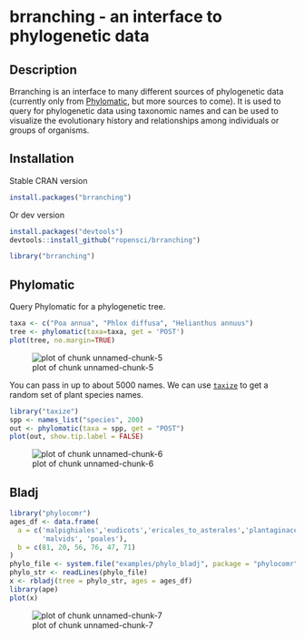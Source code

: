 <!--
%\VignetteEngine{knitr::knitr}
%\VignetteIndexEntry{brranching vignette}
%\VignetteEncoding{UTF-8}
-->

brranching - an interface to phylogenetic data
======



## Description

Brranching is an interface to many different sources of phylogenetic data (currently only from [Phylomatic](http://phylodiversity.net/phylomatic/), but more sources to come). It is used to query for phylogenetic data using taxonomic names and can be used to visualize the evolutionary history and relationships among individuals or groups of organisms. 

## Installation

Stable CRAN version


```r
install.packages("brranching")
```

Or dev version


```r
install.packages("devtools")
devtools::install_github("ropensci/brranching")
```


```r
library("brranching")
```

## Phylomatic

Query Phylomatic for a phylogenetic tree.


```r
taxa <- c("Poa annua", "Phlox diffusa", "Helianthus annuus")
tree <- phylomatic(taxa=taxa, get = 'POST')
plot(tree, no.margin=TRUE)
```

![plot of chunk unnamed-chunk-5](figure/unnamed-chunk-5-1.png)

You can pass in up to about 5000 names. We can use [`taxize`](https://github.com/ropensci/taxize/) to get a random set of plant species names.


```r
library("taxize")
spp <- names_list("species", 200)
out <- phylomatic(taxa = spp, get = "POST")
plot(out, show.tip.label = FALSE)
```

![plot of chunk unnamed-chunk-6](figure/unnamed-chunk-6-1.png)

## Bladj


```r
library("phylocomr")
ages_df <- data.frame(
  a = c('malpighiales','eudicots','ericales_to_asterales','plantaginaceae',
        'malvids', 'poales'),
  b = c(81, 20, 56, 76, 47, 71)
)
phylo_file <- system.file("examples/phylo_bladj", package = "phylocomr")
phylo_str <- readLines(phylo_file)
x <- rbladj(tree = phylo_str, ages = ages_df)
library(ape)
plot(x)
```

![plot of chunk unnamed-chunk-7](figure/unnamed-chunk-7-1.png)
